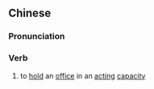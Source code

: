 ==Chinese==
{{zh-forms|s=摄理}}

===Pronunciation===
{{zh-pron
|m=shèlǐ
|c=sip3 lei5
|mn=qz,xm,zz:siap-lí/tw:liap-lí
|cat=v
}}

===Verb===
{{zh-verb}}

# to [[hold]] an [[office]] in an [[acting]] [[capacity]]